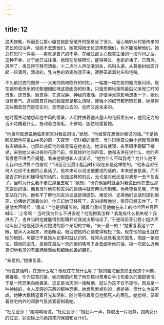 ```yaml
---
---
---
```

title: 12
---





这天夜晚，玛丽亚公爵小姐在她卧室敞开的窗房坐了很久，留心地听从村里传来的农民的说话声，但她不去想他们。她觉得她无论怎样想他们，也不能理解他们。她总在思忖一件事——那就是自己的不幸，在经过那关心现实生活的一段时间之后，这种不幸，对于她已成往事。她现在能够回忆，能够哭泣，也能祈祷了。日落后，风停了，夜显得宁静而清新。十二点时人声渐渐消失，鸡叫头遍，从菩提树后面升起一轮满月，清凉的、乳白色的浓雾弥漫开来，寂静笼罩着村庄和宅院。

不久前过去的图景——父亲的病和临终的时刻，一幅接一幅在她的脑海里闪现。现在她带着快乐的忧郁细细回味这些画面的形象，只是恐惧地摒除最后父亲死亡时的景象。这景象，她觉得，在这寂静、神秘的夜晚，即便浮光掠影地想象一下，她也没有勇气。这些图景在她的脑海里是那么清晰，连微小的细节都历历在目，她觉得这些图景忽而是现实的，忽而是过去的，忽而又是未来的。

她时而生动地想起他中风的情景，人们搀扶着他从童山的花园里出来，他用无力的舌头咕噜着什么，扭动着白眉毛，不安地、胆怯地望着她。

“他当时就想说他临死那天对我说的话，”她想，“他经常在想他对我说的话。”于是她回忆起他在童山中风的前一天夜里一切详细的情景，当时玛丽亚公爵小姐就预感到有灾祸临头，也因此违反他的旨意留在他身边。她没有就寝，夜里蹑手蹑脚下楼梯，来到她父亲过夜的花房门前，侧耳倾听他的声音。他和吉洪在说什么，他的声音疲惫不堪而且痛楚。看来他很想和人谈谈话。“他为什么不叫我呢？为什么他不让我和吉洪换个位置呢？”玛丽亚公爵小姐当时和现在都是这样想的。“他永远对任何人也说不出他的心里话了。他本来可以说出他要说的话的，本来应该是我，而不是吉洪听到和懂得他的话的，但是这样的机会，无论是对他还是对我都一去不复返了。当时为什么我不走进屋里去呢？”她想，“也许他当时就会对我说出他在去世那天要说的话。而且当时他在和吉洪的谈话中就有两次问到我。他希望看见我，而我却站在门外。他和不了解他的吉洪谈话是很感伤、难受的，记得他们谈话时提到丽莎，仿佛她还活着似的，他忘记她已经死了，吉洪提醒他说，丽莎已经去世了，于是他大声喝斥：‘傻瓜！’‘他是很痛苦的。隔着门我听见他躺在床上的呻吟声并高声喊叫：‘上帝啊！’当时我为什么不进去呢？他能把我怎样？我能有什么损失呢？我进去了，也许当时他就能得到慰藉并对我说出那句话了。”于是玛丽亚公爵小姐大声地叫出了他临死那天对她说的那个亲切的字眼。“亲—爱—的！”她重复着这个字眼，放声大哭起来，流着眼泪，眼泪使她的心情变得轻松了些。现在他的面孔就在她的眼前。可那已不是她从记事时就认识的、经常从远处看见的面孔，而是一张胆怯、懦弱的面孔，是她在最后一天向他的嘴弯下身去细听他的话、第一次那么近地真切地看见的有着满脸皱纹和细微线条的面孔。

“亲爱的。”她重复着。

“他说这话时，在想什么呢？他现在在想什么呢？”她的脑海里忽然出现这个问题，紧接着，作为应答的是，她的眼前闪现了他在棺材里用白手巾包着头的面部表情。于是一阵恐惧向她袭来，这正是当天刚一接触他，就认为这不仅不是他，而且是一种神秘的、令人反感的东西的那种恐惧。她想思索点别的，想祈祷，但什么也做不成。她睁大眼睛望着月光和阴影，随时等待着看见他那死人的面孔。她觉得，笼罩着住宅内外的寂静气氛紧紧箝制着她。

“杜尼亚莎！”她喃喃地说，“杜尼亚莎！”她狂叫一声，挣脱出一片寂静，跑向女仆的住室，迎面碰上向她跑来的保姆和女仆们。
